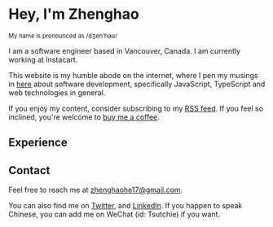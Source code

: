 <h1 class="text-3xl">Hey, I'm Zhenghao</h1>
<small>My name is pronounced as /dʒen'haʊ/</small>
<Spacer />

<DynamicPic />

<Spacer />

I am a software engineer based in Vancouver, Canada. I am currently working at Instacart. 

This website is my humble abode on the internet, where I pen my musings in [here](/posts) about software development, specifically JavaScript, TypeScript and web technologies in general. 

If you enjoy my content, consider subscribing to my [RSS feed](/rss.xml). If you feel so inclined, you're welcome to [buy me a coffee](https://www.buymeacoffee.com/zhenghaohez).


<Spacer />

## Experience

<Experience />

<Spacer />

## Contact
Feel free to reach me at [zhenghaohe17@gmail.com](mailto:zhenghaohe17@gmail.com?subject=Hey%20Zhenghao).

You can also find me on [Twitter](https://twitter.com/he_zhenghao), and [LinkedIn](https://www.linkedin.com/in/zhenghao-he-720510117/). If you happen to speak Chinese, you can add me on WeChat (id: Tsutchie) if you want.

 